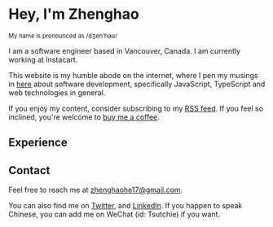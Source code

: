 <h1 class="text-3xl">Hey, I'm Zhenghao</h1>
<small>My name is pronounced as /dʒen'haʊ/</small>
<Spacer />

<DynamicPic />

<Spacer />

I am a software engineer based in Vancouver, Canada. I am currently working at Instacart. 

This website is my humble abode on the internet, where I pen my musings in [here](/posts) about software development, specifically JavaScript, TypeScript and web technologies in general. 

If you enjoy my content, consider subscribing to my [RSS feed](/rss.xml). If you feel so inclined, you're welcome to [buy me a coffee](https://www.buymeacoffee.com/zhenghaohez).


<Spacer />

## Experience

<Experience />

<Spacer />

## Contact
Feel free to reach me at [zhenghaohe17@gmail.com](mailto:zhenghaohe17@gmail.com?subject=Hey%20Zhenghao).

You can also find me on [Twitter](https://twitter.com/he_zhenghao), and [LinkedIn](https://www.linkedin.com/in/zhenghao-he-720510117/). If you happen to speak Chinese, you can add me on WeChat (id: Tsutchie) if you want.

 